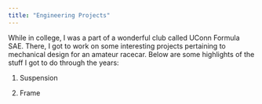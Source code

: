 ```yaml
---
title: "Engineering Projects"
---
```


While in college, I was a part of a wonderful club called UConn Formula SAE.
There, I got to work on some interesting projects pertaining to mechanical
design for an amateur racecar. Below are some highlights of the stuff I got to
do through the years:

1. Suspension



1. Frame

